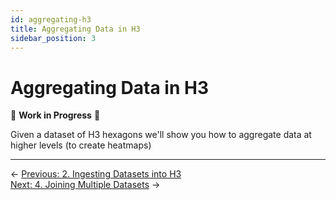 ```yaml
---
id: aggregating-h3
title: Aggregating Data in H3
sidebar_position: 3
---
```


# Aggregating Data in H3

🚧 **Work in Progress** 🚧

Given a dataset of H3 hexagons we'll show you how to aggregate data at higher levels (to create heatmaps)

---

<div style={{ display: 'flex', justifyContent: 'space-between' }}>
  <div>← <a href="/tutorials/others/hex/ingesting-h3">Previous: 2. Ingesting Datasets into H3</a></div>
<div><a href="/tutorials/others/hex/joining-h3">Next: 4. Joining Multiple Datasets</a> →</div>
</div> 